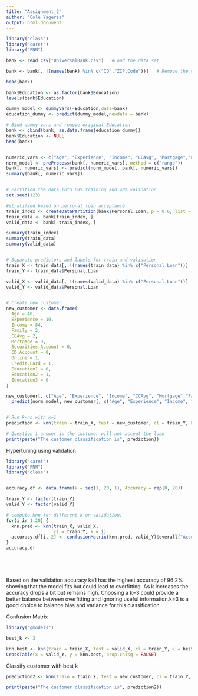 ```yaml
---
title: "Assignment_2"
author: "Cole Yagersz"
output: html_document
---
```



```r
library("class")
library("caret")
library("FNN")

bank <- read.csv("UniversalBank.csv")   #Load the data set

bank <- bank[, !(names(bank) %in% c("ID","ZIP.Code"))]   # Remove the variables ID and ZIP

head(bank)

bank$Education <- as.factor(bank$Education)
levels(bank$Education)

dummy_model <- dummyVars(~Education,data=bank)
education_dummy <- predict(dummy_model,newdata = bank)

# Bind dummy vars and remove original Education
bank <- cbind(bank, as.data.frame(education_dummy))
bank$Education <- NULL
head(bank)


numeric_vars <- c("Age", "Experience", "Income", "CCAvg", "Mortgage","Family")
norm_model <- preProcess(bank[, numeric_vars], method = c("range"))
bank[, numeric_vars] <- predict(norm_model, bank[, numeric_vars])
summary(bank[, numeric_vars])


# Partition the data into 60% training and 40% validation
set.seed(123)

#stratified based on personal loan acceptance 
train_index <- createDataPartition(bank$Personal.Loan, p = 0.6, list = FALSE)   
train_data <- bank[train_index, ]
valid_data <- bank[-train_index, ]

summary(train_index)
summary(train_data)
summary(valid_data)


# Separate predictors and labels for train and validation
train_X <- train_data[, !(names(train_data) %in% c("Personal.Loan"))]
train_Y <- train_data$Personal.Loan

valid_X <- valid_data[, !(names(valid_data) %in% c("Personal.Loan"))]
valid_Y <- valid_data$Personal.Loan


# Create new customer 
new_customer <- data.frame(
  Age = 40,
  Experience = 10,
  Income = 84,
  Family = 2,
  CCAvg = 2,
  Mortgage = 0,
  Securities.Account = 0,
  CD.Account = 0,
  Online = 1,
  Credit.Card = 1,
  Education1 = 0,
  Education2 = 1,
  Education3 = 0
)

new_customer[, c("Age", "Experience", "Income", "CCAvg", "Mortgage","Family")] <- 
  predict(norm_model, new_customer[, c("Age", "Experience", "Income", "CCAvg", "Mortgage","Family")])


# Run k-nn with k=1
prediction <- knn(train = train_X, test = new_customer, cl = train_Y, k = 1)

# Question 1 answer is the customer will not accept the loan 
print(paste("The customer classification is", prediction))
```

Hypertuning using validation
```r
library("caret")
library("FNN")
library("class")


accuracy.df <- data.frame(k = seq(1, 20, 1), Accuracy = rep(0, 20))

train_Y <- factor(train_Y)
valid_Y <- factor(valid_Y)

# compute knn for different k on validation.
for(i in 1:20) {
  knn.pred <- knn(train_X, valid_X, 
                  cl = train_Y, k = i)
  accuracy.df[i, 2] <- confusionMatrix(knn.pred, valid_Y)$overall["Accuracy"] 
}
accuracy.df






```
Based on the validation accuracy k=1 has the highest accuracy of 96.2% showing that the model fits but could lead to overfitting. As k increases the accuracy drops a bit but remains high. Choosing a k=3  could provide a better balance between overfitting and ignoring useful information.k=3 is a good choice to balance bias and variance for this classification.

Confusion Matrix
```r
library("gmodels")

best_k <- 3

knn.best <- knn(train = train_X, test = valid_X, cl = train_Y, k = best_k)
CrossTable(x = valid_Y, y = knn.best, prop.chisq = FALSE)

```

Classify customer with best k
```r

prediction2 <- knn(train = train_X, test = new_customer, cl = train_Y, k = best_k)

print(paste("The customer classification is", prediction2))
```